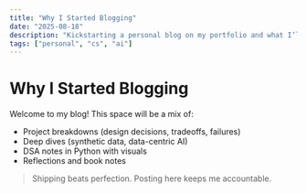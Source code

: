 ```yaml
---
title: "Why I Started Blogging"
date: "2025-08-18"
description: "Kickstarting a personal blog on my portfolio and what I’ll write about."
tags: ["personal", "cs", "ai"]
---
```


# Why I Started Blogging

Welcome to my blog! This space will be a mix of:

- Project breakdowns (design decisions, tradeoffs, failures)
- Deep dives (synthetic data, data-centric AI)
- DSA notes in Python with visuals
- Reflections and book notes

> Shipping beats perfection. Posting here keeps me accountable.
